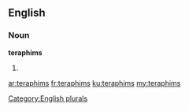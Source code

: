 ==English==

===Noun===
'''teraphims'''

# {{plural of|teraphim}}

[[Category:English plurals]]

[[ar:teraphims]]
[[fr:teraphims]]
[[ku:teraphims]]
[[my:teraphims]]